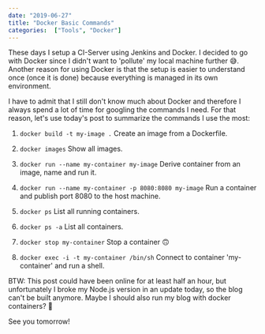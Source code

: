 ---
date: "2019-06-27"
title: "Docker Basic Commands"
categories:  ["Tools", "Docker"]
---


These days I setup a CI-Server using Jenkins and Docker.
I decided to go with Docker since I didn't want to 'pollute' my local machine further 😅.
Another reason for using Docker is that the setup is easier to understand once (once it is done) because everything is managed in its own environment.

I have to admit that I still don't know much about Docker and therefore I always spend a lot of time for googling the commands I need.
For that reason, let's use today's post to summarize the commands I use the most:

1. `docker build -t my-image .`
  Create an image from a Dockerfile.

1. `docker images`
  Show all images.

1. `docker run --name my-container my-image`
  Derive container from an image, name and run it.

1. `docker run --name my-container -p 8080:8080 my-image`
  Run a container and publish port 8080 to the host machine.

1. `docker ps`
  List all running containers.

1. `docker ps -a`
  List all containers.

1. `docker stop my-container`
  Stop a container 🙃

1. `docker exec -i -t my-container /bin/sh`
  Connect to container 'my-container' and run a shell.

BTW: This post could have been online for at least half an hour, but unfortunately I broke my Node.js version in an update today, so the blog can't be built anymore.
Maybe I should also run my blog with docker containers? 🤔

See you tomorrow!



